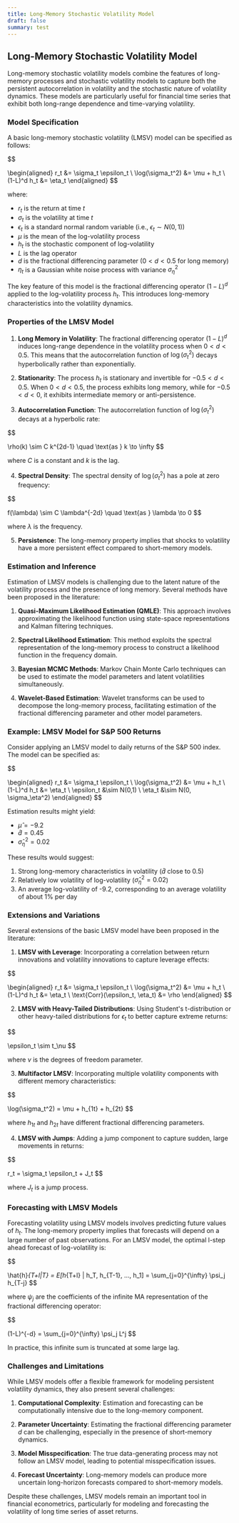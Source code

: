 ```yaml
---
title: Long-Memory Stochastic Volatility Model
draft: false
summary: test
---
```



<TOCInline toc={props.toc} asDisclosure />

## Long-Memory Stochastic Volatility Model

Long-memory stochastic volatility models combine the features of long-memory processes and stochastic volatility models to capture both the persistent autocorrelation in volatility and the stochastic nature of volatility dynamics. These models are particularly useful for financial time series that exhibit both long-range dependence and time-varying volatility.

### Model Specification

A basic long-memory stochastic volatility (LMSV) model can be specified as follows:

$$

\begin{aligned}
r_t &= \sigma_t \epsilon_t \\
\log(\sigma_t^2) &= \mu + h_t \\
(1-L)^d h_t &= \eta_t
\end{aligned}
$$

where:

- $r_t$ is the return at time $t$
- $\sigma_t$ is the volatility at time $t$
- $\epsilon_t$ is a standard normal random variable (i.e., $\epsilon_t \sim N(0,1)$)
- $\mu$ is the mean of the log-volatility process
- $h_t$ is the stochastic component of log-volatility
- $L$ is the lag operator
- $d$ is the fractional differencing parameter ($0 < d < 0.5$ for long memory)
- $\eta_t$ is a Gaussian white noise process with variance $\sigma_\eta^2$

The key feature of this model is the fractional differencing operator $(1-L)^d$ applied to the log-volatility process $h_t$. This introduces long-memory characteristics into the volatility dynamics.

### Properties of the LMSV Model

1. **Long Memory in Volatility**: The fractional differencing operator $(1-L)^d$ induces long-range dependence in the volatility process when $0 < d < 0.5$. This means that the autocorrelation function of $\log(\sigma_t^2)$ decays hyperbolically rather than exponentially.

2. **Stationarity**: The process $h_t$ is stationary and invertible for $-0.5 < d < 0.5$. When $0 < d < 0.5$, the process exhibits long memory, while for $-0.5 < d < 0$, it exhibits intermediate memory or anti-persistence.

3. **Autocorrelation Function**: The autocorrelation function of $\log(\sigma_t^2)$ decays at a hyperbolic rate:

$$

\rho(k) \sim C k^{2d-1} \quad \text{as } k \to \infty
$$

where $C$ is a constant and $k$ is the lag.

4. **Spectral Density**: The spectral density of $\log(\sigma_t^2)$ has a pole at zero frequency:

$$

f(\lambda) \sim C \lambda^{-2d} \quad \text{as } \lambda \to 0
$$

where $\lambda$ is the frequency.

5. **Persistence**: The long-memory property implies that shocks to volatility have a more persistent effect compared to short-memory models.

### Estimation and Inference

Estimation of LMSV models is challenging due to the latent nature of the volatility process and the presence of long memory. Several methods have been proposed in the literature:

1. **Quasi-Maximum Likelihood Estimation (QMLE)**: This approach involves approximating the likelihood function using state-space representations and Kalman filtering techniques.

2. **Spectral Likelihood Estimation**: This method exploits the spectral representation of the long-memory process to construct a likelihood function in the frequency domain.

3. **Bayesian MCMC Methods**: Markov Chain Monte Carlo techniques can be used to estimate the model parameters and latent volatilities simultaneously.

4. **Wavelet-Based Estimation**: Wavelet transforms can be used to decompose the long-memory process, facilitating estimation of the fractional differencing parameter and other model parameters.

### Example: LMSV Model for S&P 500 Returns

Consider applying an LMSV model to daily returns of the S&P 500 index. The model can be specified as:

$$

\begin{aligned}
r_t &= \sigma_t \epsilon_t \\
\log(\sigma_t^2) &= \mu + h_t \\
(1-L)^d h_t &= \eta_t \\
\epsilon_t &\sim N(0,1) \\
\eta_t &\sim N(0, \sigma_\eta^2)
\end{aligned}
$$

Estimation results might yield:

- $\hat{\mu} = -9.2$
- $\hat{d} = 0.45$
- $\hat{\sigma}_\eta^2 = 0.02$

These results would suggest:

1. Strong long-memory characteristics in volatility ($\hat{d}$ close to 0.5)
2. Relatively low volatility of log-volatility ($\hat{\sigma}_\eta^2 = 0.02$)
3. An average log-volatility of -9.2, corresponding to an average volatility of about 1% per day

### Extensions and Variations

Several extensions of the basic LMSV model have been proposed in the literature:

1. **LMSV with Leverage**: Incorporating a correlation between return innovations and volatility innovations to capture leverage effects:

$$

\begin{aligned}
r_t &= \sigma_t \epsilon_t \\
\log(\sigma_t^2) &= \mu + h_t \\
(1-L)^d h_t &= \eta_t \\
\text{Corr}(\epsilon_t, \eta_t) &= \rho
\end{aligned}
$$

2. **LMSV with Heavy-Tailed Distributions**: Using Student's t-distribution or other heavy-tailed distributions for $\epsilon_t$ to better capture extreme returns:

$$

\epsilon_t \sim t_\nu
$$

where $\nu$ is the degrees of freedom parameter.

3. **Multifactor LMSV**: Incorporating multiple volatility components with different memory characteristics:

$$

\log(\sigma_t^2) = \mu + h_{1t} + h_{2t}
$$

where $h_{1t}$ and $h_{2t}$ have different fractional differencing parameters.

4. **LMSV with Jumps**: Adding a jump component to capture sudden, large movements in returns:

$$

r_t = \sigma_t \epsilon_t + J_t
$$

where $J_t$ is a jump process.

### Forecasting with LMSV Models

Forecasting volatility using LMSV models involves predicting future values of $h_t$. The long-memory property implies that forecasts will depend on a large number of past observations. For an LMSV model, the optimal l-step ahead forecast of log-volatility is:

$$

\hat{h}_{T+l|T} = E[h_{T+l} | h_T, h_{T-1}, ..., h_1] = \sum_{j=0}^{\infty} \psi_j h_{T-j}
$$

where $\psi_j$ are the coefficients of the infinite MA representation of the fractional differencing operator:

$$

(1-L)^{-d} = \sum_{j=0}^{\infty} \psi_j L^j
$$

In practice, this infinite sum is truncated at some large lag.

### Challenges and Limitations

While LMSV models offer a flexible framework for modeling persistent volatility dynamics, they also present several challenges:

1. **Computational Complexity**: Estimation and forecasting can be computationally intensive due to the long-memory component.

2. **Parameter Uncertainty**: Estimating the fractional differencing parameter $d$ can be challenging, especially in the presence of short-memory dynamics.

3. **Model Misspecification**: The true data-generating process may not follow an LMSV model, leading to potential misspecification issues.

4. **Forecast Uncertainty**: Long-memory models can produce more uncertain long-horizon forecasts compared to short-memory models.

Despite these challenges, LMSV models remain an important tool in financial econometrics, particularly for modeling and forecasting the volatility of long time series of asset returns.
